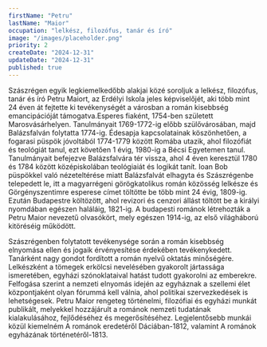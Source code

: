 ```yaml
---
firstName: "Petru"
lastName: "Maior"
occupation: "lelkész, filozófus, tanár és író"
image: "/images/placeholder.png"
priority: 2
createDate: "2024-12-31"
updateDate: "2024-12-31"
published: true
---
```


Szászrégen egyik legkiemelkedőbb alakjai közé soroljuk a lelkész, filozófus, tanár és író Petru Maiort, az Erdélyi Iskola jeles képviselőjét, aki több mint 24 éven át fejtette ki tevékenységét a városban a román kisebbség emancipációját támogatva.Esperes fiaként, 1754-ben született Marosvásárhelyen. Tanulmányait 1769-1772-ig előbb szülővárosában, majd Balázsfalván folytatta 1774-ig. Édesapja kapcsolatainak köszönhetően, a fogarasi püspök jóvoltából 1774-1779 között Romába utazik, ahol filozófiát és teológiát tanul, ezt követően 1 évig, 1980-ig a Bécsi Egyetemen tanul. Tanulmányait befejezve Balázsfalvára tér vissza, ahol 4 éven keresztül 1780 és 1784 között középiskolában teológiaiát és logikát tanít. Ioan Bob püspökkel való nézeteltérése miatt Balázsfalvát elhagyta és Szászrégenbe telepedett le, itt a magyarrégeni görögkatolikus román közösség lelkésze és Görgényszentimre esperese címet töltötte be több mint 24 évig, 1809-ig. Ezután Budapestre költözött, ahol revizori és cenzori állást töltött be a királyi nyomdában egészen haláláig, 1821-ig. A budapesti románok létrehozták a Petru Maior nevezetű olvasókört, mely egészen 1914-ig, az első világháború kitöréséig működött.

Szászrégenben folytatott tevékenysége során a román kisebbség elnyomása ellen és jogaik érvényesítése érdekében tevékenykedett. Tanárként nagy gondot fordított a román nyelvű oktatás minőségére. Lelkészként a tömegek erkölcsi nevelésében gyakorolt jártassága ismeretében, egyházi szónoklataival hatást tudott gyakorolni az emberekre. Felfogása szerint a nemzeti elnyomás idején az egyháznak a szellemi élet központjaként olyan fórummá kell válnia, ahol politikai szervezkedések is lehetségesek. Petru Maior rengeteg történelmi, filozófiai és egyházi munkát publikált, melyekkel hozzájárult a románok nemzeti tudatának kialakulásához, fejlődéséhez és megerősítéséhez. Legjelentősebb munkái közül kiemelném A románok eredetéről Dáciában-1812, valamint A románok egyházának történetéről-1813.